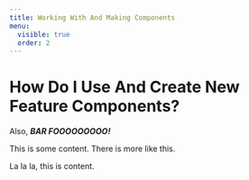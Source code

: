 ```yaml
---
title: Working With And Making Components
menu:
  visible: true
  order: 2
---
```


# How Do I Use And Create New Feature Components?

Also, ***BAR FOOOOOOOOO!***

This is some content. There is more like this.

La la la, this is content.
